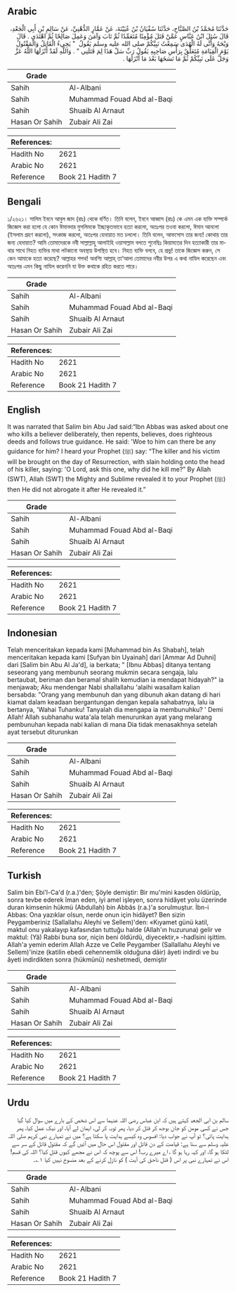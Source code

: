 ## Arabic


<div dir="rtl" lang="ar" style={{fontSize:'larger',backgroundColor:'#f8f9fa',padding:20}}>
حَدَّثَنَا مُحَمَّدُ بْنُ الصَّبَّاحِ، حَدَّثَنَا سُفْيَانُ بْنُ عُيَيْنَةَ، عَنْ عَمَّارٍ الدُّهْنِيِّ، عَنْ سَالِمِ بْنِ أَبِي الْجَعْدِ، قَالَ سُئِلَ ابْنُ عَبَّاسٍ عَمَّنْ قَتَلَ مُؤْمِنًا مُتَعَمِّدًا ثُمَّ تَابَ وَآمَنَ وَعَمِلَ صَالِحًا ثُمَّ اهْتَدَى ‏.‏ قَالَ وَيْحَهُ وَأَنَّى لَهُ الْهُدَى سَمِعْتُ نَبِيَّكُمْ صلى الله عليه وسلم يَقُولُ ‏ "‏ يَجِيءُ الْقَاتِلُ وَالْمَقْتُولُ يَوْمَ الْقِيَامَةِ مُتَعَلِّقٌ بِرَأْسِ صَاحِبِهِ يَقُولُ رَبِّ سَلْ هَذَا لِمَ قَتَلَنِي ‏"‏ ‏.‏ وَاللَّهِ لَقَدْ أَنْزَلَهَا اللَّهُ عَزَّ وَجَلَّ عَلَى نَبِيِّكُمْ ثُمَّ مَا نَسَخَهَا بَعْدَ مَا أَنْزَلَهَا ‏.‏
</div>
<div style={{backgroundColor:'#f8f9fa',padding:20, marginBottom: 10}}><table> <thead> <tr> <th>Grade</th> <th></th> </tr> </thead> <tbody> <tr><td>Sahih</td><td>Al-Albani</td></tr><tr><td>Sahih</td><td>Muhammad Fouad Abd al-Baqi</td></tr><tr><td>Sahih</td><td>Shuaib Al Arnaut</td></tr><tr><td>Hasan Or Sahih</td><td>Zubair Ali Zai</td></tr></tbody></table><table> <thead> <tr> <th>References:</th> <th></th> </tr> </thead> <tbody><tr><td>Hadith No</td><td>2621</td></tr><tr><td>Arabic No</td><td>2621</td></tr><tr><td>Reference</td><td>Book 21 Hadith 7</td></tr></tbody></table></div>

## Bengali


<div dir="ltr" lang="bn" style={{fontSize:'larger',backgroundColor:'#f8f9fa',padding:20}}>
১/২৬২১। সালিম ইবনে আবুল জাদ (রাঃ) থেকে বর্ণিত। তিনি বলেন, ইবনে আব্বাস (রাঃ) কে এমন এক ব্যক্তি সম্পর্কে জিজ্ঞেস করা হলো যে কোন ঈমানদার মুসলিমকে ইচ্ছাকৃতভাবে হত্যা করলো, অতঃপর তওবা করলো, ঈমান আনলো (ইসলাম গ্রহণ করলো), সৎকাজ করলো, অতঃপর হেদায়াত মত চললো। তিনি বলেন, আফসোস তার জন্য! কোথায় তার জন্য হেদায়াত? আমি তোমাদেরকে নবী সাল্লাল্লাহু আলাইহি ওয়াসাল্লাম বলতে শুনেছিঃ কিয়ামতের দিন হত্যাকারী তার মাথার সাথে নিহত ব্যক্তির মাথা লটকানো অবস্থায় উপস্থিত হবে। নিহত ব্যক্তি বলবে, হে প্রভু! তাকে জিজ্ঞেস করুন, সে কেন আমাকে হত্যা করেছে? আল্লাহর শপথ! অবশ্যি আল্লাহ্ তা‘আলা তোমাদের নবীর উপর এ কথা নাযিল করেছেন এবং অতঃপর এমন কিছু নাযিল করেননি যা উক্ত কথাকে রহিত করতে পারে।
</div>
<div style={{backgroundColor:'#f8f9fa',padding:20, marginBottom: 10}}><table> <thead> <tr> <th>Grade</th> <th></th> </tr> </thead> <tbody> <tr><td>Sahih</td><td>Al-Albani</td></tr><tr><td>Sahih</td><td>Muhammad Fouad Abd al-Baqi</td></tr><tr><td>Sahih</td><td>Shuaib Al Arnaut</td></tr><tr><td>Hasan Or Sahih</td><td>Zubair Ali Zai</td></tr></tbody></table><table> <thead> <tr> <th>References:</th> <th></th> </tr> </thead> <tbody><tr><td>Hadith No</td><td>2621</td></tr><tr><td>Arabic No</td><td>2621</td></tr><tr><td>Reference</td><td>Book 21 Hadith 7</td></tr></tbody></table></div>

## English


<div dir="ltr" lang="en" style={{fontSize:'larger',backgroundColor:'#f8f9fa',padding:20}}>
It was narrated that Salim bin Abu Jad said:“Ibn Abbas was asked about one who kills a believer deliberately, then repents, believes, does righteous deeds and follows true guidance. He said: 'Woe to him can there be any guidance for him? I heard your Prophet (ﷺ) say: “The killer and his victim will be brought on the day of Resurrection, with slain holding onto the head of his killer, saying: 'O Lord, ask this one, why did he kill me?” By Allah (SWT), Allah (SWT) the Mighty and Sublime revealed it to your Prophet (ﷺ) then He did not abrogate it after He revealed it.”
</div>
<div style={{backgroundColor:'#f8f9fa',padding:20, marginBottom: 10}}><table> <thead> <tr> <th>Grade</th> <th></th> </tr> </thead> <tbody> <tr><td>Sahih</td><td>Al-Albani</td></tr><tr><td>Sahih</td><td>Muhammad Fouad Abd al-Baqi</td></tr><tr><td>Sahih</td><td>Shuaib Al Arnaut</td></tr><tr><td>Hasan Or Sahih</td><td>Zubair Ali Zai</td></tr></tbody></table><table> <thead> <tr> <th>References:</th> <th></th> </tr> </thead> <tbody><tr><td>Hadith No</td><td>2621</td></tr><tr><td>Arabic No</td><td>2621</td></tr><tr><td>Reference</td><td>Book 21 Hadith 7</td></tr></tbody></table></div>

## Indonesian


<div dir="ltr" lang="id" style={{fontSize:'larger',backgroundColor:'#f8f9fa',padding:20}}>
Telah menceritakan kepada kami [Muhammad bin As Shabah], telah menceritakan kepada kami [Sufyan bin Uyainah] dari [Ammar Ad Duhni] dari [Salim bin Abu Al Ja'd], ia berkata; " [Ibnu Abbas] ditanya tentang seseorang yang membunuh seorang mukmin secara sengaja, lalu bertaubat, beriman dan beramal shalih kemudian ia mendapat hidayah?" ia menjawab; Aku mendengar Nabi shallallahu 'alaihi wasallam kalian bersabda: "Orang yang membunuh dan yang dibunuh akan datang di hari kiamat dalam keadaan bergantungan dengan kepala sahabatnya, lalu ia bertanya, 'Wahai Tuhanku! Tanyalah dia mengapa ia membunuhku? ' Demi Allah! Allah subhanahu wata'ala telah menurunkan ayat yang melarang pembunuhan kepada nabi kalian di mana Dia tidak menasakhnya setelah ayat tersebut diturunkan
</div>
<div style={{backgroundColor:'#f8f9fa',padding:20, marginBottom: 10}}><table> <thead> <tr> <th>Grade</th> <th></th> </tr> </thead> <tbody> <tr><td>Sahih</td><td>Al-Albani</td></tr><tr><td>Sahih</td><td>Muhammad Fouad Abd al-Baqi</td></tr><tr><td>Sahih</td><td>Shuaib Al Arnaut</td></tr><tr><td>Hasan Or Sahih</td><td>Zubair Ali Zai</td></tr></tbody></table><table> <thead> <tr> <th>References:</th> <th></th> </tr> </thead> <tbody><tr><td>Hadith No</td><td>2621</td></tr><tr><td>Arabic No</td><td>2621</td></tr><tr><td>Reference</td><td>Book 21 Hadith 7</td></tr></tbody></table></div>

## Turkish


<div dir="ltr" lang="tr" style={{fontSize:'larger',backgroundColor:'#f8f9fa',padding:20}}>
Salim bin Ebi'l-Ca'd (r.a.)'den; Şöyle demiştir: Bir mu'mini kasden öldürüp, sonra tevbe ederek îman eden, iyi amel işleyen, sonra hidâyet yolu üzerinde duran kimsenin hükmü (Abdullah) bin Abbâs (r.a.)'a sorulmuştur. İbn-i Abbas: Ona yazıklar olsun, nerde onun için hidâyet? Ben sizin Peygamberiniz (Sallallahu Aleyhi ve Sellem)'den: «Kıyamet günü katil, maktul onu yakalayıp kafasından tuttuğu halde (Allah'ın huzuruna) gelir ve maktul: (Yâ) Rabbi buna sor, niçin beni öldürdü, diyecektir,» -hadîsini işittim. Allah'a yemin ederim Allah Azze ve Celle Peygamber (Sallallahu Aleyhi ve Sellem)'inize (katilin ebedi cehennemlik olduğuna dâir) âyeti indirdi ve bu âyeti indirdikten sonra (hükmünü) neshetmedi, demiştir
</div>
<div style={{backgroundColor:'#f8f9fa',padding:20, marginBottom: 10}}><table> <thead> <tr> <th>Grade</th> <th></th> </tr> </thead> <tbody> <tr><td>Sahih</td><td>Al-Albani</td></tr><tr><td>Sahih</td><td>Muhammad Fouad Abd al-Baqi</td></tr><tr><td>Sahih</td><td>Shuaib Al Arnaut</td></tr><tr><td>Hasan Or Sahih</td><td>Zubair Ali Zai</td></tr></tbody></table><table> <thead> <tr> <th>References:</th> <th></th> </tr> </thead> <tbody><tr><td>Hadith No</td><td>2621</td></tr><tr><td>Arabic No</td><td>2621</td></tr><tr><td>Reference</td><td>Book 21 Hadith 7</td></tr></tbody></table></div>

## Urdu


<div dir="rtl" lang="ur" style={{fontSize:'larger',backgroundColor:'#f8f9fa',padding:20}}>
سالم بن ابی الجعد کہتے ہیں کہ ابن عباس رضی اللہ عنہما سے اس شخص کے بارے میں سوال کیا گیا جس نے کسی مومن کو جان بوجھ کر قتل کر دیا، پھر توبہ کر لی، ایمان لے آیا، اور نیک عمل کیا، پھر ہدایت پائی؟ تو آپ نے جواب دیا: افسوس وہ کیسے ہدایت پا سکتا ہے؟ میں نے تمہارے نبی کریم صلی اللہ علیہ وسلم سے سنا ہے: قیامت کے دن قاتل اور مقتول اس حال میں آئیں گے کہ مقتول قاتل کے سر سے لٹکا ہو گا، اور کہہ رہا ہو گا ، اے میرے رب! اس سے پوچھ کہ اس نے مجھے کیوں قتل کیا؟ اللہ کی قسم! اس نے تمہارے نبی پر اس ( قتل ناحق کی آیت ) کو نازل کرنے کے بعد منسوخ نہیں کیا ۱؎۔
</div>
<div style={{backgroundColor:'#f8f9fa',padding:20, marginBottom: 10}}><table> <thead> <tr> <th>Grade</th> <th></th> </tr> </thead> <tbody> <tr><td>Sahih</td><td>Al-Albani</td></tr><tr><td>Sahih</td><td>Muhammad Fouad Abd al-Baqi</td></tr><tr><td>Sahih</td><td>Shuaib Al Arnaut</td></tr><tr><td>Hasan Or Sahih</td><td>Zubair Ali Zai</td></tr></tbody></table><table> <thead> <tr> <th>References:</th> <th></th> </tr> </thead> <tbody><tr><td>Hadith No</td><td>2621</td></tr><tr><td>Arabic No</td><td>2621</td></tr><tr><td>Reference</td><td>Book 21 Hadith 7</td></tr></tbody></table></div>